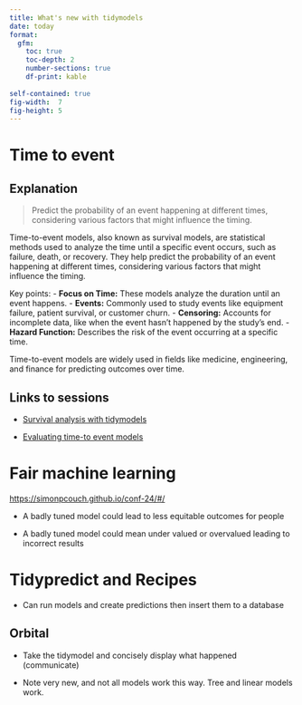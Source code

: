 ```yaml
---
title: What's new with tidymodels
date: today 
format:
  gfm:
    toc: true
    toc-depth: 2
    number-sections: true
    df-print: kable
    
self-contained: true
fig-width:  7
fig-height: 5
---
```



# Time to event

## Explanation
> Predict the probability of an event happening at different times, considering various factors that might influence the timing.

Time-to-event models, also known as survival models, are statistical methods used to analyze the time until a specific event occurs, such as failure, death, or recovery. They help predict the probability of an event happening at different times, considering various factors that might influence the timing.

Key points:
- **Focus on Time:** These models analyze the duration until an event happens.
- **Events:** Commonly used to study events like equipment failure, patient survival, or customer churn.
- **Censoring:** Accounts for incomplete data, like when the event hasn't happened by the study's end.
- **Hazard Function:** Describes the risk of the event occurring at a specific time.

Time-to-event models are widely used in fields like medicine, engineering, and finance for predicting outcomes over time.

## Links to sessions

- [Survival analysis with tidymodels](https://hfrick.github.io/2024-posit-conf/)

- [Evaluating time-to event models](https://topepo.github.io/2024-posit-conf/#/classificationish-metrics)


# Fair machine learning

<https://simonpcouch.github.io/conf-24/#/>

- A badly tuned model could lead to less equitable outcomes for people

- A badly tuned model could mean under valued or overvalued leading to incorrect results



# Tidypredict and Recipes

- Can run models and create predictions then insert them to a database

## Orbital

- Take the tidymodel and concisely display what happened (communicate)

- Note very new, and not all models work this way. Tree and linear models work.

